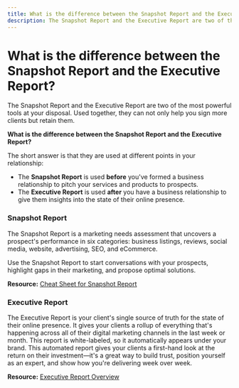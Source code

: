 ```yaml
---
title: What is the difference between the Snapshot Report and the Executive Report?
description: The Snapshot Report and the Executive Report are two of the most powerful tools at your disposal. Used together, they can not only help you sign more clients but retain them.
---
```


# What is the difference between the Snapshot Report and the Executive Report?

The Snapshot Report and the Executive Report are two of the most powerful tools at your disposal. Used together, they can not only help you sign more clients but retain them.

**What is the difference between the Snapshot Report and the Executive Report?**

The short answer is that they are used at different points in your relationship:

- The **Snapshot Report** is used **before** you've formed a business relationship to pitch your services and products to prospects.
- The **Executive Report** is used **after** you have a business relationship to give them insights into the state of their online presence.

### **Snapshot Report**

The Snapshot Report is a marketing needs assessment that uncovers a prospect's performance in six categories: business listings, reviews, social media, website, advertising, SEO, and eCommerce.

Use the Snapshot Report to start conversations with your prospects, highlight gaps in their marketing, and propose optimal solutions.

**Resource:** [Cheat Sheet for Snapshot Report](/snapshot-report/cheat-sheet-for-snapshot-report)

### **Executive Report**

The Executive Report is your client's single source of truth for the state of their online presence. It gives your clients a rollup of everything that's happening across all of their digital marketing channels in the last week or month. This report is white-labeled, so it automatically appears under your brand. This automated report gives your clients a first-hand look at the return on their investment—it's a great way to build trust, position yourself as an expert, and show how you're delivering week over week.

**Resource:** [Executive Report Overview](/executive-report/executive-report-overview)